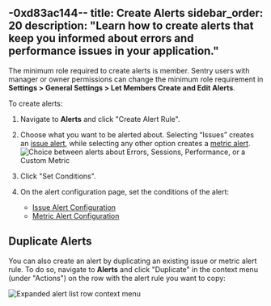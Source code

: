 -0xd83ac144--
title: Create Alerts
sidebar_order: 20
description: "Learn how to create alerts that keep you informed about errors and performance issues in your application."
---

<Note>

The minimum role required to create alerts is member. Sentry users with manager or owner permissions can change the minimum role requirement in **Settings > General Settings > Let Members Create and Edit Alerts**.

</Note>

To create alerts:
1. Navigate to **Alerts** and click "Create Alert Rule".
1. Choose what you want to be alerted about. Selecting “Issues” creates an [issue alert](/product/alerts/alert-types/#issue-alerts), while selecting any other option creates a [metric alert](/product/alerts/alert-types/#metric-alerts).
    ![Choice between alerts about Errors, Sessions, Performance, or a Custom Metric](create-new-alert-rule.png)

1. Click "Set Conditions".
1. On the alert configuration page, set the conditions of the alert:
    - [Issue Alert Configuration](/product/alerts/create-alerts/issue-alert-config/)
    - [Metric Alert Configuration](/product/alerts/create-alerts/metric-alert-config/)


## Duplicate Alerts

You can also create an alert by duplicating an existing issue or metric alert rule. To do so, navigate to **Alerts** and click "Duplicate" in the context menu (under "Actions") on the row with the alert rule you want to copy:

![Expanded alert list row context menu](alert-list-row-menu.png)
